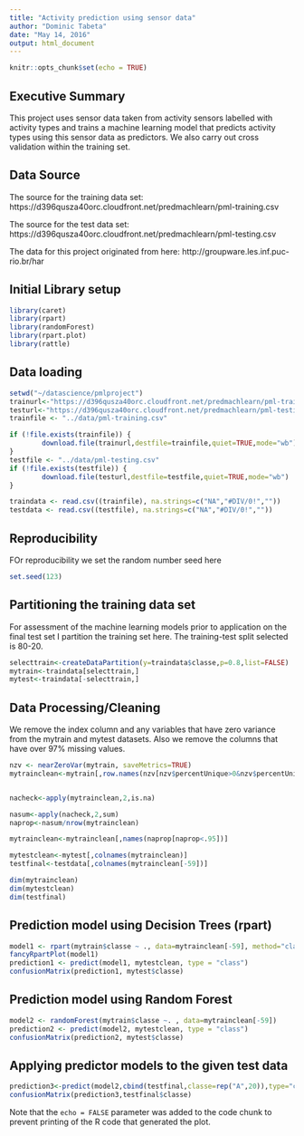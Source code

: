 ```yaml
---
title: "Activity prediction using sensor data"
author: "Dominic Tabeta"
date: "May 14, 2016"
output: html_document
---
```


```r
knitr::opts_chunk$set(echo = TRUE)
```

## Executive Summary

This project uses sensor data taken from activity sensors labelled with activity types and trains a machine learning model that predicts activity types using this sensor data as predictors. We also carry out cross validation within the training set.

## Data Source
The source for the training data set: https://d396qusza40orc.cloudfront.net/predmachlearn/pml-training.csv

The source for the test data set: https://d396qusza40orc.cloudfront.net/predmachlearn/pml-testing.csv

The data for this project originated from here:
http://groupware.les.inf.puc-rio.br/har

## Initial Library setup

```r
library(caret)
library(rpart)
library(randomForest)
library(rpart.plot)
library(rattle)
```

## Data loading

```r
setwd("~/datascience/pmlproject")
trainurl<-"https://d396qusza40orc.cloudfront.net/predmachlearn/pml-training.csv"
testurl<-"https://d396qusza40orc.cloudfront.net/predmachlearn/pml-testing.csv"
trainfile <- "../data/pml-training.csv"

if (!file.exists(trainfile)) {
        download.file(trainurl,destfile=trainfile,quiet=TRUE,mode="wb")
}
testfile <- "../data/pml-testing.csv"
if (!file.exists(testfile)) {
        download.file(testurl,destfile=testfile,quiet=TRUE,mode="wb")
}

traindata <- read.csv((trainfile), na.strings=c("NA","#DIV/0!",""))
testdata <- read.csv((testfile), na.strings=c("NA","#DIV/0!",""))
```

## Reproducibility

FOr reproducibility we set the random number seed here
``` r
set.seed(123)
```

## Partitioning the training data set

For assessment of the machine learning models prior to application on the final test set I partition the training set here. The training-test split selected is 80-20.
``` r
selecttrain<-createDataPartition(y=traindata$classe,p=0.8,list=FALSE)
mytrain<-traindata[selecttrain,]
mytest<-traindata[-selecttrain,]
```

## Data Processing/Cleaning
We remove the index column and any variables that have zero variance from the mytrain and mytest datasets. Also we remove the columns that have over 97% missing values.
``` r
nzv <- nearZeroVar(mytrain, saveMetrics=TRUE)
mytrainclean<-mytrain[,row.names(nzv[nzv$percentUnique>0&nzv$percentUnique<100,])]


nacheck<-apply(mytrainclean,2,is.na)

nasum<-apply(nacheck,2,sum)
naprop<-nasum/nrow(mytrainclean)

mytrainclean<-mytrainclean[,names(naprop[naprop<.95])]

mytestclean<-mytest[,colnames(mytrainclean)]
testfinal<-testdata[,colnames(mytrainclean[-59])]

dim(mytrainclean)
dim(mytestclean)
dim(testfinal)
```

## Prediction model using Decision Trees (rpart)
``` r
model1 <- rpart(mytrain$classe ~ ., data=mytrainclean[-59], method="class")
fancyRpartPlot(model1)
prediction1 <- predict(model1, mytestclean, type = "class")
confusionMatrix(prediction1, mytest$classe)
```

## Prediction model using Random Forest
``` r
model2 <- randomForest(mytrain$classe ~. , data=mytrainclean[-59])
prediction2 <- predict(model2, mytestclean, type = "class")
confusionMatrix(prediction2, mytest$classe)
```

## Applying predictor models to the given test data

```r
prediction3<-predict(model2,cbind(testfinal,classe=rep("A",20)),type="class")
confusionMatrix(prediction3,testfinal$classe)
```

Note that the `echo = FALSE` parameter was added to the code chunk to prevent printing of the R code that generated the plot.
